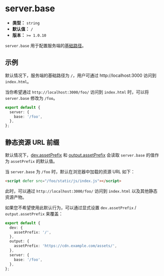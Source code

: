 # server.base

- **类型：** `string`
- **默认值：** `/`
- **版本：** `>= 1.0.10`

`server.base` 用于配置服务端的[基础路径](/guide/basic/server#服务端基础路径)。

## 示例

默认情况下，服务端的基础路径为 `/`，用户可通过 http://localhost:3000 访问到 `index.html`。

当你希望通过 `http://localhost:3000/foo/` 访问到 `index.html` 时，可以将 `server.base` 修改为 `/foo`。

```ts
export default {
  server: {
    base: '/foo',
  },
};
```

## 静态资源 URL 前缀

默认情况下，[dev.assetPrefix](/config/dev/asset-prefix) 和 [output.assetPrefix](/config/output/asset-prefix) 会读取 `server.base` 的值作为 `assetPrefix` 的默认值。

当 `server.base` 为 `/foo` 时，默认在浏览器中加载的资源 URL 如下：

```html
<script defer src="/foo/static/js/index.js"></script>
```

此时，可以通过 `http://localhost:3000/foo/` 访问到 `index.html` 以及其他静态资源产物。

如果您不希望使用此默认行为，可以通过显式设置 `dev.assetPrefix` / `output.assetPrefix` 来覆盖：

```ts
export default {
  dev: {
    assetPrefix: '/',
  },
  output: {
    assetPrefix: 'https://cdn.example.com/assets/',
  },
  server: {
    base: '/foo',
  },
};
```
